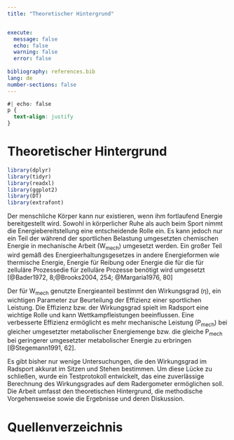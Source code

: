 ```yaml
---
title: "Theoretischer Hintergrund"


execute:
  message: false
  echo: false
  warning: false
  error: false
  
bibliography: references.bib
lang: de
number-sections: false
---
```



```css
#| echo: false
p {
  text-align: justify
}
```

# Theoretischer Hintergrund

```r
library(dplyr)
library(tidyr)
library(readxl)
library(ggplot2)
library(DT)
library(extrafont)
```

Der menschliche Körper kann nur existieren, wenn ihm fortlaufend Energie bereitgestellt wird. Sowohl in körperlicher Ruhe als auch beim Sport nimmt die Energiebereitstellung eine entscheidende Rolle ein. Es kann jedoch nur ein Teil der während der sportlichen Belastung umgesetzten chemischen Energie in mechanische Arbeit (W~mech~) umgesetzt werden. Ein großer Teil wird gemäß des Energieerhaltungsgesetzes in andere Energieformen wie thermische Energie, Energie für Reibung oder Energie die für die für zelluläre Prozessedie für zelluläre Prozesse benötigt wird umgesetzt [@Bader1972, 8;@Brooks2004, 254; @Margaria1976, 80]

Der für W~mech~ genutzte Energieanteil bestimmt den Wirkungsgrad (η), ein wichtigen Parameter zur Beurteilung der Effizienz einer sportlichen Leistung. Die Effizienz bzw. der Wirkungsgrad spielt im Radsport eine wichtige Rolle und kann Wettkampfleistungen beeinflussen. Eine verbesserte Effizienz ermöglicht es mehr mechanische Leistung (P~mech~) bei gleicher umgesetzter metabolischer Energiemenge bzw. die gleiche P~mech~ bei geringerer umgesetzter metabolischer Energie zu erbringen [@Stegemann1991, 62].

Es gibt bisher nur wenige Untersuchungen, die den Wirkungsgrad im Radsport akkurat im Sitzen und Stehen bestimmen. Um diese Lücke zu schließen, wurde ein Testprotokoll entwickelt, das eine zuverlässige Berechnung des Wirkungsgrades auf dem Radergometer ermöglichen soll. Die Arbeit umfasst den theoretischen Hintergrund, die methodische Vorgehensweise sowie die Ergebnisse und deren Diskussion.


# Quellenverzeichnis

::: {#refs}
:::
